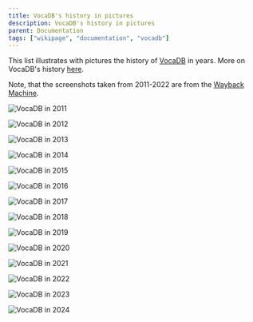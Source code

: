 ---
title: VocaDB's history in pictures
description: VocaDB's history in pictures
parent: Documentation
tags: ["wikipage", "documentation", "vocadb"]
---

This list illustrates with pictures the history of [VocaDB](https://vocadb.net/) in years. More on VocaDB's history [here](/docs/documentation/vocadbs-history).

Note, that the screenshots taken from 2011-2022 are from the [Wayback Machine](https://web.archive.org/web/20111101000000*/https://vocadb.net/).


![VocaDB in 2011](public/images/vocadb_history/VocaDB_2011.png "VocaDB in 2011")

![VocaDB in 2012](public/images/vocadb_history/VocaDB_2012.png "VocaDB in 2012")

![VocaDB in 2013](public/images/vocadb_history/VocaDB_2013.png "VocaDB in 2013")

![VocaDB in 2014](public/images/vocadb_history/VocaDB_2014.png "VocaDB in 2014")

![VocaDB in 2015](public/images/vocadb_history/VocaDB_2015.png "VocaDB in 2015")

![VocaDB in 2016](public/images/vocadb_history/VocaDB_2016.png "VocaDB in 2016")

![VocaDB in 2017](public/images/vocadb_history/VocaDB_2017.png "VocaDB in 2017")

![VocaDB in 2018](public/images/vocadb_history/VocaDB_2018.png "VocaDB in 2018")

![VocaDB in 2019](public/images/vocadb_history/VocaDB_2019.png "VocaDB in 2019")

![VocaDB in 2020](public/images/vocadb_history/VocaDB_2020.png "VocaDB in 2020")

![VocaDB in 2021](public/images/vocadb_history/VocaDB_2021.png "VocaDB in 2021")

![VocaDB in 2022](public/images/vocadb_history/VocaDB_2022.png "VocaDB in 2022")

![VocaDB in 2023](public/images/vocadb_history/VocaDB_2023.png "VocaDB in 2023")

![VocaDB in 2024](public/images/vocadb_history/VocaDB_2024.png "VocaDB in 2024")